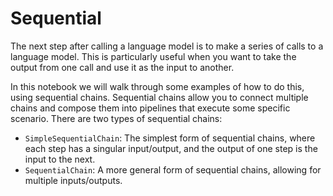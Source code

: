 # Sequential



The next step after calling a language model is to make a series of calls to a language model. This is particularly useful when you want to take the output from one call and use it as the input to another.

In this notebook we will walk through some examples of how to do this, using sequential chains. Sequential chains allow you to connect multiple chains and compose them into pipelines that execute some specific scenario. There are two types of sequential chains:

- `SimpleSequentialChain`: The simplest form of sequential chains, where each step has a singular input/output, and the output of one step is the input to the next.
- `SequentialChain`: A more general form of sequential chains, allowing for multiple inputs/outputs.


<Example/>
